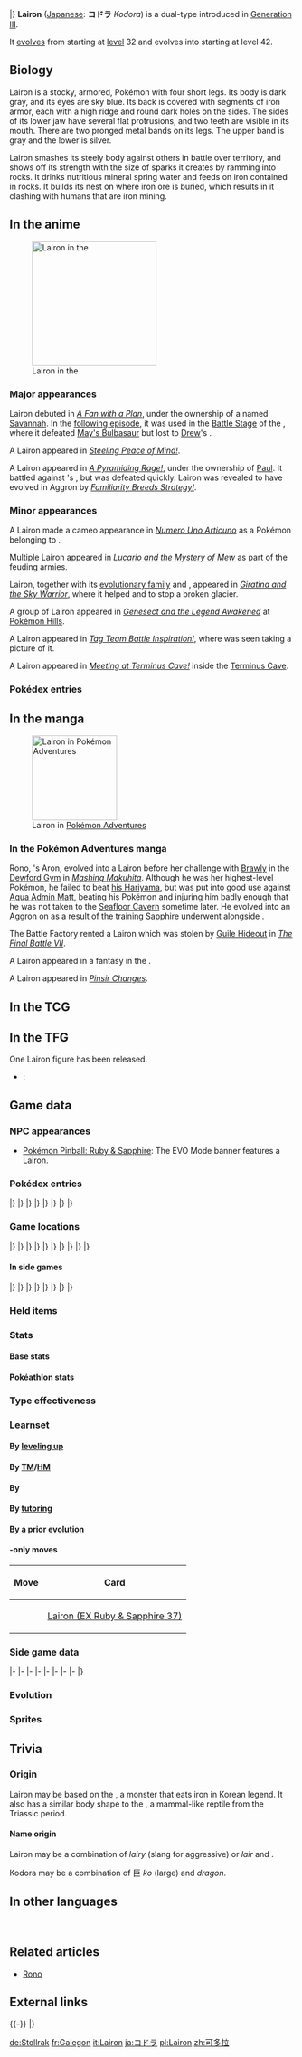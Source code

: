 {{PokémonPrevNext/Head|type=Steel|type2=Rock}}
{{PokémonPrevNext/GO|species=Lairon}}
{{PokémonPrevNext/Pokémon|type=Steel|prevnum=304|prev=Aron|nextnum=306|next=Aggron|round=none}}
{{PokémonPrevNext/Disambig|species=Lairon}}
|}
{{Pokémon Infobox
|name=Lairon
|jname=コドラ
|tmname=Kodora
|ndex=305
|hdex=071
|hdex6=073
|u2dex=167
|karea=Mountain
|kdex=100
|abrow=132
|obrow=121
|opbrow=095
|typebox=1
|type1=Steel
|type2=Rock
|category=Iron Armor
|height-ftin=2'11"
|height-m=0.9
|weight-lbs=264.6
|weight-kg=120.0
|abilityn=d
|ability1=Sturdy
|ability2=Rock Head
|abilityd=Heavy Metal
|egggroupn=1
|egggroup1=Monster
|eggcycles=35
|evtotal=2
|evde=2
|expyield=151
|oldexp=152
|lv100exp=1,250,000
|gendercode=127
|color=Gray
|catchrate=90
|body=08
|pokefordex=lairon
|generation=3
|friendship=35
}}
'''Lairon''' ([[List of Japanese Pokémon names|Japanese]]: '''コドラ''' ''Kodora'') is a dual-type {{2t|Steel|Rock}} {{OBP|Pokémon|species}} introduced in [[Generation III]].

It [[Evolution|evolves]] from {{p|Aron}} starting at [[level]] 32 and evolves into {{p|Aggron}} starting at level 42.

==Biology==
Lairon is a stocky, armored, Pokémon with four short legs. Its body is dark gray, and its eyes are sky blue. Its back is covered with segments of iron armor, each with a high ridge and round dark holes on the sides. The sides of its lower jaw have several flat protrusions, and two teeth are visible in its mouth. There are two pronged metal bands on its legs. The upper band is gray and the lower is silver.

Lairon smashes its steely body against others in battle over territory, and shows off its strength with the size of sparks it creates by ramming into rocks. It drinks nutritious mineral spring water and feeds on iron contained in rocks. It builds its nest on {{DL|List of Pokémon by habitat|Mountain Pokémon|mountains}} where iron ore is buried, which results in it clashing with humans that are iron mining.

==In the anime==
[[File:Lairon anime.png|thumb|220px|left|Lairon in the {{pkmn|anime}}]]
===Major appearances===
Lairon debuted in ''[[AG077|A Fan with a Plan]]'', under the ownership of a {{pkmn|Coordinator}} named [[Savannah]]. In the [[AG078|following episode]], it was used in the [[Contest Battle|Battle Stage]] of the {{to|Rubello}} {{pkmn|Contest}}, where it defeated [[May's Bulbasaur]] but lost to [[Drew]]'s {{DL|Drew|Masquerain}}.

A Lairon appeared in ''[[DP110|Steeling Peace of Mind!]]''.

A Lairon appeared in ''[[DP128|A Pyramiding Rage!]]'', under the ownership of [[Paul]]. It battled against {{FB|Pyramid King|Brandon}}'s {{DL|Brandon's legendary titans|Regice}}, but was defeated quickly. Lairon was revealed to have evolved in Aggron by ''[[DP186|Familiarity Breeds Strategy!]]''.

===Minor appearances===
A Lairon made a cameo appearance in ''[[AG135|Numero Uno Articuno]]'' as a Pokémon belonging to {{FB|Factory Head|Noland}}.

Multiple Lairon appeared in ''[[M08|Lucario and the Mystery of Mew]]'' as part of the feuding armies.

Lairon, together with its [[Evolution|evolutionary family]] {{p|Aron}} and {{p|Aggron}}, appeared in ''[[M11|Giratina and the Sky Warrior]]'', where it helped {{Ash}} and {{ashfr}} to stop a broken glacier.

A group of Lairon appeared in ''[[M16|Genesect and the Legend Awakened]]'' at [[Pokémon Hills]].

A Lairon appeared in ''[[XY090|Tag Team Battle Inspiration!]]'', where {{an|Trevor}} was seen taking a picture of it.

A Lairon appeared in ''[[XY102|Meeting at Terminus Cave!]]'' inside the [[Terminus Cave]].

===Pokédex entries===
{{Animedexheader|Hoenn}}
{{Animedexbody|AG077|Lairon|Ash's Pokédex|Lairon, the Iron Armor Pokémon. Lairon is the evolved form of {{p|Aron}}. By drinking nutrient rich spring water, it strengthens its steel body.}}
{{Animedexfooter/Pokémon|''Advanced Generation''|Hoenn}}
{{Animedexheader|Sinnoh}}
{{Animedexbody|DP128|Lairon|Dawn's Pokédex|Lairon, the Iron Armor Pokémon. It digs up iron ore for food, and smashes its steely body up against others in battles over territory.}}
{{Animedexfooter/Pokémon|''Diamond & Pearl''|Sinnoh}}

==In the manga==
[[File:Sapphire Rono Lairon.png|thumb|150px|Lairon in [[Pokémon Adventures]]]]
===In the Pokémon Adventures manga===
{{main|Rono}}
Rono, {{adv|Sapphire}}'s Aron, evolved into a Lairon before her challenge with [[Brawly]] in the [[Dewford Gym]] in ''[[PS195|Mashing Makuhita]]''. Although he was her highest-level Pokémon, he failed to beat [[Brawly's Hariyama|his Hariyama]], but was put into good use against [[Aqua Admin Matt]], beating his Pokémon and injuring him badly enough that he was not taken to the [[Seafloor Cavern]] sometime later. He evolved into an Aggron on {{gdis|Mirage Island|III}} as a result of the training Sapphire underwent alongside {{adv|Ruby}}.

The Battle Factory rented a Lairon which was stolen by [[Guile Hideout]] in ''[[PS334|The Final Battle VII]]''.

A Lairon appeared in a fantasy in the {{chap|X & Y}}.

A Lairon appeared in ''[[PAXY30|Pinsir Changes]]''.

==In the TCG==
{{main|Lairon (TCG)}}

==In the TFG==
One Lairon figure has been released.
* {{TFG|Groundbreakers}}: {{TFG ID|Groundbreakers|Lairon|14}}

==Game data==
===NPC appearances===
* [[Pokémon Pinball: Ruby & Sapphire]]: The EVO Mode banner features a Lairon.

===Pokédex entries===
{{Dex/Header|type=Steel|type2=Rock}}
{{Dex/NA|gen=III}}
{{Dex/Gen|gen=III}}
{{Dex/Entry1|v=Ruby|t=FFF|entry=Lairon tempers its steel body by drinking highly nutritious mineral springwater until it is bloated. This Pokémon makes its nest close to springs of delicious water.}}
{{Dex/Entry1|v=Sapphire|t=FFF|entry=Lairon feeds on iron contained in rocks and water. It makes its nest on mountains where iron ore is buried. As a result, the Pokémon often clashes with humans mining the iron ore.}}
{{Dex/Entry1|v=Emerald|t=FFF|entry=When two Lairon meet in the wild, they fight for territory by bashing into each other with their steel bodies. The sound of their collision carries for miles.}}
{{Dex/Entry2|v=FireRed|v2=LeafGreen|entry=It habitually shows off its strength with the size of sparks it creates by ramming its steel body into boulders.}}
|}
|}
{{Dex/Gen|gen=IV}}
{{Dex/Entry3|v=Diamond|v2=Pearl|v3=Platinum|entry=For food, it digs up iron ore. It smashes its steely body against others to fight over territory.}}
{{Dex/Entry2|v=HeartGold|v2=SoulSilver|entry=It loves iron ore. Groups of them fight for territory by bashing one another with their steel bodies.}}
|}
|}
{{Dex/Gen|gen=V}}
{{Dex/Entry2|v=Black|v2=White|t=FFF|entry=For food, it digs up iron ore. It smashes its steely body against others to fight over territory.}}
{{Dex/Entry2|v=Black 2|v2=White 2|t=FFF|entry=Lairon fight over territory, and when their steel bodies collide, sparks fly.}}
|}
|}
{{Dex/Gen|gen=VI}}
{{Dex/Entry1|v=X|t=FFF|entry=It loves iron ore. Groups of them fight for territory by bashing one another with their steel bodies.}}
{{Dex/Entry1|v=Y|entry=It habitually shows off its strength with the sparks it creates by ramming its steel body into boulders.}}
{{Dex/Entry1|t=FFF|v=Omega Ruby|entry=Lairon tempers its steel body by drinking highly nutritious mineral springwater until it is bloated. This Pokémon makes its nest close to springs of delicious water.}}
{{Dex/Entry1|t=FFF|v=Alpha Sapphire|entry=Lairon feeds on iron contained in rocks and water. It makes its nest on mountains where iron ore is buried. As a result, the Pokémon often clashes with humans mining the iron ore.}}
|}
|}
{{Dex/Footer}}

===Game locations===
{{Availability/Header|type=Steel|type2=Rock}}
{{Availability/NA|gen=III}}
{{Availability/Gen|gen=III}}
{{Availability/Entry2|v=Ruby|v2=Sapphire|t=FFF|t2=FFF|area={{ho|Victory Road}}}}
{{Availability/Entry1|v=Emerald|t=FFF|area={{ho|Victory Road}}}}
{{Availability/Entry2/None|v=FireRed|v2=LeafGreen}}
{{Availability/Entry1/None|v=Colosseum}}
{{Availability/Entry1|v=XD|t=FFF|link=Pokémon XD: Gale of Darkness|area=[[Evolution|Evolve]] {{p|Aron}}}}
|}
|}
{{Availability/Gen|gen=IV}}
{{Availability/Entry1|v=Diamond|area=[[Evolution|Evolve]] {{p|Aron}}}}
{{Availability/Entry1/None|v=Pearl}}
{{Availability/Entry1|v=Platinum|area=[[Evolution|Evolve]] {{p|Aron}}}}
{{Availability/Entry2|v=HeartGold|v2=SoulSilver|area={{safari|Johto}}}}
{{Availability/Entry1|v=Pal Park|color={{locationcolor/light|mountain}}|link=Pal Park|area={{DL|List of Pokémon by Pal Park location|Mountain}}}}
|}
|}
{{Availability/Gen|gen=V}}
{{Availability/Entry1/None|v=Black}}
{{Availability/Entry1|v=White|area=[[Evolution|Evolve]] {{p|Aron}}}}
{{Availability/Entry2|v=Black 2|v2=White 2|t=FFF|area=[[Clay Tunnel]], [[Underground Ruins]]}}
|}
|}
{{Availability/Gen|gen=VI}}
{{Availability/Entry1|v=X|t=FFF|area={{rt|18|Kalos}}, [[Terminus Cave]]}}
{{Availability/Entry1/None|v=Y}}
{{Availability/Entry2|v=Omega Ruby|v2=Alpha Sapphire|t=FFF|t2=FFF|area={{ho|Victory Road}}}}
|}
|}
{{Availability/Gen|gen=VII}}
{{Availability/Entry2/None|v=Sun|v2=Moon}}
{{Availability/Entry2|v=Ultra Sun|v2=Ultra Moon|area=[[Evolution|Evolve]] {{p|Aron}}}}
|}
|}
{{Availability/Footer}}

====In side games====
{{Availability/Header|type=Steel|type2=Rock}}
{{Availability/NA|gen=III}}
{{Availability/Gen|gen=III}}
{{Availability/Entry1|v=Pinball: R&S|link=Pokémon Pinball: Ruby & Sapphire|color={{ruby color}}|t=fff|area=[[Evolution|Evolve]] {{p|Aron}}}}
{{Availability/Entry1|v=Trozei!|color={{yellow color}}|area=Endless Level 28, Endless Level 34, Forever Level 77, [[Mr. Who's Den]]}}
{{Availability/Entry2|v=MD Red|v2=MD Blue|link=Pokémon Mystery Dungeon: Red Rescue Team and Blue Rescue Team|area=[[Frosty Forest]] (7F-9F), [[Wish Cave]] (62F-64F), [[Joyous Tower]] (62F-64F), [[Oddity Cave]] (B13-B15)}}
|}
|}
{{Availability/Gen|gen=IV}}
{{Availability/Entry2|v=MD Time|v2=MD Darkness|link=Pokémon Mystery Dungeon: Explorers of Time and Explorers of Darkness|area=[[Northern Desert]] (9F-15F)}}
{{Availability/Entry1|v=MD Sky|link=Pokémon Mystery Dungeon: Explorers of Sky|area=[[Northern Desert]] (9F-15F)}}
{{Availability/Entry1|v=Ranger: SoA|color={{SoA color}}|link=Pokémon Ranger: Shadows of Almia|area=[[Volcano Cave]]}}
{{Availability/Entry1|v=Ranger: GS|color={{GS color}}|link=Pokémon Ranger: Guardian Signs|area=[[Wireless Tower]], [[Fire Temple]]}}
|}
|}
{{Availability/Gen|gen=V}}
{{Availability/Entry1|1|v=Rumble Blast|color={{fire color}}|area=Canyon: [[Volcanic Slope]]}}
{{Availability/Entry1|1|v=Conquest|color={{silver color}}|area=[[Cragspur]], [[Valora]]}}
{{Availability/Entry1|1|v=Rumble U|color={{fire color}}|area=[[Model Train Room#Working Gears|Model Train Room: Working Gears]]}}
|}
|}
{{Availability/Gen|gen=VI}}
{{Availability/Entry1|1|v=Battle Trozei|color={{defense color}}|area=[[Pitch-Black Cavern#Stage 2|Pitch-Black Cavern: Stage 2]]}}
{{Availability/Entry1|1|v=Shuffle|color={{beauty color}}|area=[[Roseus Center|Roseus Center: Stage 268]]}}
{{Availability/Entry1|1|v=Rumble World|color={{fire color}}|area=[[Distortion Land#Withered Cemetery|Distortion Land: Withered Cemetery]] <small>(All Areas, Entrance Boss)</small>}}
|}
|}
{{Availability/Footer}}

===Held items===
{{HeldItems
|type=Steel|type2=Rock
|rse1=Hard Stone|rse1type=None|rse1rar=1
|hgss1=Hard Stone|hgss1type=None|hgss1rar=5
|b2w21=Hard Stone|b2w21type=None|b2w21rar=5
|x1=Hard Stone|x1type=None|x1rar=5
}}

===Stats===
====Base stats====
{{BaseStats
|type=Steel
|type2=Rock
|HP=      60
|Attack=  90
|Defense=140
|SpAtk=   50
|SpDef=   50
|Speed=   40}}

====Pokéathlon stats====
{{Pokéthlon
|type=Steel
|type2=Rock
|Speed=2
|SpeedMax=3
|Power=4
|PowerMax=5
|Technique=3
|TechniqueMax=4
|Stamina=3
|StaminaMax=4
|Jump=2
|JumpMax=2
}}

===Type effectiveness===
{{TypeEffectiveness
|type1=Steel
|type2=Rock
|Normal=   25
|Fighting=400
|Flying=   25
|Poison=    0
|Ground=  400
|Rock=     50
|Bug=      50
|Ghost=   100
|Steel=   100
|Fire=    100
|Water=   200
|Grass=   100
|Electric=100
|Psychic=  50
|Ice=      50
|Dragon=   50
|Dark=    100
|Fairy=    50
|notes=yes
|steel=yes
|newpoison=½
|gen5dark=yes
|gen5ghost=yes
|olddark=½
|oldghost2=½}}

===Learnset===
====By [[Level|leveling up]]====
{{learnlist/levelh/7|Lairon|Steel|Rock|3}}
{{learnlist/level7|1|Tackle|Normal|Physical|40|100|35}}
{{learnlist/level7|1|Harden|Normal|Status|&mdash;|&mdash;|30}}
{{learnlist/level7|1|Mud-Slap|Ground|Special|20|100|10}}
{{learnlist/level7|1|Headbutt|Normal|Physical|70|100|15}}
{{learnlist/level7|4|Mud-Slap|Ground|Special|20|100|10}}
{{learnlist/level7|7|Headbutt|Normal|Physical|70|100|15}}
{{learnlist/level7|10|Metal Claw|Steel|Physical|50|95|35||'''}}
{{learnlist/level7|13|Rock Tomb|Rock|Physical|60|95|15||'''}}
{{learnlist/level7|16|Protect|Normal|Status|&mdash;|&mdash;|10}}
{{learnlist/level7|19|Roar|Normal|Status|&mdash;|&mdash;|20}}
{{learnlist/level7|22|Iron Head|Steel|Physical|80|100|15||'''}}
{{learnlist/level7|25|Rock Slide|Rock|Physical|75|90|10||'''}}
{{learnlist/level7|28|Take Down|Normal|Physical|90|85|20}}
{{learnlist/level7|31|Metal Sound|Steel|Status|&mdash;|85|40}}
{{learnlist/level7|35|Iron Tail|Steel|Physical|100|75|15||'''}}
{{learnlist/level7|39|Iron Defense|Steel|Status|&mdash;|&mdash;|15}}
{{learnlist/level7|43|Double-Edge|Normal|Physical|120|100|15}}
{{learnlist/level7|47|Autotomize|Steel|Status|&mdash;|&mdash;|15}}
{{learnlist/level7|51|Heavy Slam|Steel|Physical|&mdash;|100|10||'''}}
{{learnlist/level7|55|Metal Burst|Steel|Physical|&mdash;|100|10}}
{{learnlist/levelf/7|Lairon|Steel|Rock|3}}

====By [[TM]]/[[HM]]====
{{learnlist/tmh/7|Lairon|Steel|Rock|3}}
{{learnlist/tm7|TM05|Roar|Normal|Status|&mdash;|&mdash;|20}}
{{learnlist/tm7|TM06|Toxic|Poison|Status|&mdash;|90|10}}
{{learnlist/tm7|TM10|Hidden Power|Normal|Special|60|100|15}}
{{learnlist/tm7|TM11|Sunny Day|Fire|Status|&mdash;|&mdash;|5}}
{{learnlist/tm7|TM17|Protect|Normal|Status|&mdash;|&mdash;|10}}
{{learnlist/tm7|TM18|Rain Dance|Water|Status|&mdash;|&mdash;|5}}
{{learnlist/tm7|TM21|Frustration|Normal|Physical|&mdash;|100|20}}
{{learnlist/tm7|TM26|Earthquake|Ground|Physical|100|100|10}}
{{learnlist/tm7|TM27|Return|Normal|Physical|&mdash;|100|20}}
{{learnlist/tm7|TM32|Double Team|Normal|Status|&mdash;|&mdash;|15}}
{{learnlist/tm7|TM37|Sandstorm|Rock|Status|&mdash;|&mdash;|10}}
{{learnlist/tm7|TM39|Rock Tomb|Rock|Physical|60|95|15||'''}}
{{learnlist/tm7|TM40|Aerial Ace|Flying|Physical|60|&mdash;|20}}
{{learnlist/tm7|TM42|Facade|Normal|Physical|70|100|20}}
{{learnlist/tm7|TM44|Rest|Psychic|Status|&mdash;|&mdash;|10}}
{{learnlist/tm7|TM45|Attract|Normal|Status|&mdash;|100|15}}
{{learnlist/tm7|TM48|Round|Normal|Special|60|100|15}}
{{learnlist/tm7|TM65|Shadow Claw|Ghost|Physical|70|100|15}}
{{learnlist/tm7|TM69|Rock Polish|Rock|Status|&mdash;|&mdash;|20}}
{{learnlist/tm7|TM71|Stone Edge|Rock|Physical|100|80|5||'''}}
{{learnlist/tm7|TM78|Bulldoze|Ground|Physical|60|100|20}}
{{learnlist/tm7|TM80|Rock Slide|Rock|Physical|75|90|10||'''}}
{{learnlist/tm7|TM87|Swagger|Normal|Status|&mdash;|85|15}}
{{learnlist/tm7|TM88|Sleep Talk|Normal|Status|&mdash;|&mdash;|10}}
{{learnlist/tm7|TM90|Substitute|Normal|Status|&mdash;|&mdash;|10}}
{{learnlist/tm7|TM100|Confide|Normal|Status|&mdash;|&mdash;|20}}
{{learnlist/tmf/7|Lairon|Steel|Rock|3}}

====By {{pkmn|breeding}}====
{{learnlist/breedh/7|Lairon|Steel|Rock|3}}
{{learnlist/breed7|{{MSP|131|Lapras}}{{MSP|143|Snorlax}}{{MSP|152|Chikorita}}{{MSP|153|Bayleef}}{{MSP|154|Meganium}}{{MSP|357|Tropius}}<br>{{MSP|776|Turtonator}}|Body Slam|Normal|Physical|85|100|15}}
{{learnlist/breed7|{{MSP|079|Slowpoke}}{{MSP|080|Slowbro}}{{MSP|199|Slowking}}{{MSP|387|Turtwig}}{{MSP|388|Grotle}}{{MSP|389|Torterra}}<br>{{MSP|712|Bergmite}}{{MSP|713|Avalugg}}|Curse|Ghost|Status|&mdash;|&mdash;|10}}
{{learnlist/breed7|{{MSP|443|Gible}}{{MSP|444|Gabite}}{{MSP|445|Garchomp}}|Dragon Rush|Dragon|Physical|100|75|10}}
{{learnlist/breed7|{{MSP|104|Cubone}}{{MSP|105|Marowak}}{{MSP|105A|Marowak}}{{MSP|252|Treecko}}{{MSP|258|Mudkip}}{{MSP|259|Marshtomp}}<br>{{MSP|260|Swampert}}{{MSP|409|Rampardos}}|Endeavor|Normal|Physical|&mdash;|100|5}}
{{learnlist/breed7|{{MSP|408|Cranidos}}{{MSP|409|Rampardos}}{{MSP|697|Tyrantrum}}|Head Smash|Rock|Physical|150|80|5||'''}}
{{learnlist/breed7|{{MSP|304|Aron}}{{MSP|305|Lairon}}{{MSP|306|Aggron}}{{MSP|410|Shieldon}}{{MSP|411|Bastiodon}}|Iron Head|Steel|Physical|80|100|15||'''}}
{{learnlist/breed7|{{MSP|111|Rhyhorn}}|Reversal|Fighting|Physical|&mdash;|100|15|*}}
{{learnlist/breed7|{{MSP|108|Lickitung}}{{MSP|463|Lickilicky}}{{MSP|143|Snorlax}}{{MSP|158|Totodile}}{{MSP|159|Croconaw}}{{MSP|160|Feraligatr}}<br>{{MSP|246|Larvitar}}{{MSP|247|Pupitar}}{{MSP|248|Tyranitar}}{{MSP|252|Treecko}}{{MSP|253|Grovyle}}{{MSP|254|Sceptile}}<br>{{MSP|293|Whismur}}{{MSP|294|Loudred}}{{MSP|295|Exploud}}{{MSP|408|Cranidos}}{{MSP|409|Rampardos}}|Screech|Normal|Status|&mdash;|85|40}}
{{learnlist/breed7|{{MSP|293|Whismur}}|Smelling Salts|Normal|Physical|70|100|10|*}}
{{learnlist/breed7|{{MSP|696|Tyrunt}}{{MSP|697|Tyrantrum}}|Stealth Rock|Rock|Status|&mdash;|&mdash;|20}}
{{learnlist/breed7|{{MSP|108|Lickitung}}{{MSP|463|Lickilicky}}{{MSP|111|Rhyhorn}}{{MSP|112|Rhydon}}{{MSP|464|Rhyperior}}{{MSP|293|Whismur}}<br>{{MSP|294|Loudred}}{{MSP|295|Exploud}}{{MSP|357|Tropius}}{{MSP|696|Tyrunt}}{{MSP|697|Tyrantrum}}|Stomp|Normal|Physical|65|100|20}}
{{learnlist/breed7|{{MSP|158|Totodile}}{{MSP|159|Croconaw}}{{MSP|160|Feraligatr}}{{MSP|621|Druddigon}}|Superpower|Fighting|Physical|120|100|5}}
{{learnlist/breedf/7|Lairon|Steel|Rock|3}}

====By [[Move Tutor|tutoring]]====
{{learnlist/tutorh/7|Lairon|Steel|Rock|3}}
{{learnlist/tutor7|Earth Power|Ground|Special|90|100|10|||no|yes}}
{{learnlist/tutor7|Endeavor|Normal|Physical|—|100|5|||no|yes}}
{{learnlist/tutor7|Iron Defense|Steel|Status|—|—|15|||no|yes}}
{{learnlist/tutor7|Iron Head|Steel|Physical|80|100|15||'''|no|yes}}
{{learnlist/tutor7|Iron Tail|Steel|Physical|100|75|15||'''|no|yes}}
{{learnlist/tutor7|Magnet Rise|Electric|Status|—|—|10|||no|yes}}
{{learnlist/tutor7|Shock Wave|Electric|Special|60|—|20|||no|yes}}
{{learnlist/tutor7|Snore|Normal|Special|50|100|15|||no|yes}}
{{learnlist/tutor7|Spite|Ghost|Status|—|100|10|||no|yes}}
{{learnlist/tutor7|Stealth Rock|Rock|Status|—|—|20|||no|yes}}
{{learnlist/tutor7|Stomping Tantrum|Ground|Physical|75|100|10|||no|yes}}
{{learnlist/tutor7|Superpower|Fighting|Physical|120|100|5|||no|yes}}
{{learnlist/tutor7|Uproar|Normal|Special|90|100|10|||no|yes}}
{{learnlist/tutor7|Water Pulse|Water|Special|60|100|20|||no|yes}}
{{learnlist/tutorf/7|Lairon|Steel|Rock|3}}

====By a prior [[evolution]]====
{{learnlist/prevoh/7|Lairon|Steel|Rock|3}}
{{learnlist/prevo7null}}
{{learnlist/prevof/7|Lairon|Steel|Rock|3}}

===={{Trading Card Game}}-only moves====
{| class="roundy" style="margin:auto; background: #{{tcg metal color light}}; border: 3px solid #{{tcg metal color}}"
|-
! Move
! Card
|- style="background:#fff"
| {{m|Magnitude}}
| [[Lairon (EX Ruby & Sapphire 37)]]
|}

===Side game data===
{{Spindata/Head|type=Steel|type2=Rock}}
{{Spindata/PinballRS|col=3|type=Steel|ndex=305|acquisition=Evolve|evolved=yes}}
{{Spindata/Trozei|col=3|type=Steel|ndex=305|rarity=Rare}}
|-
{{Spindata/MDRB|col=6|type=Steel|ndex=305
|body=1
|rate=-19
|area=Mt. Cleft
|P1=Nothing alive could break through this steel armor!
|P2=Hold up. I just have half my HP remaining.
|P3=It's a grinding halt... I can't even make sparks fly...
|PL=Yes! My level's up! My steel armor's hardness increased!
}}
|-
{{Spindata/MDTDS|col=6|type=Steel|ndex=305
|body=1
|rate=0.5
|IQ=E
}}
|-
{{Spindata/Ranger SoA|col=6|type=Steel
|group=Steel
|assist=Steel
|field=Tackle
|fieldpower=2
|browser=It rams with its {{m|Iron Head|iron head}} to attack.
}}
|-
{{Spindata/Ranger GS|col=6|type=Steel
|group=Steel
|assist=Steel
|field=Tackle
|fieldpower=2
|browser=It launches an iron ball to attack.
}}
|-
{{Spindata/RumbleBlast|col=6|type=Steel
|att=3
|def=4
|speed=3
}}
|-
{{Spindata/Conquest|col=6|type=Steel|ndex=305
|HP=2
|atk=3
|def=4
|spd=2
|range=3
|move=Iron Head
|ability1=Sturdy
|ability2=Bodyguard
|ability3=Run Up
|evo=Evolves from {{p|Aron}} when its Defense is 83 or higher<br>Evolves into {{p|Aggron}} when its Defense is 130 or higher |
|link={{DL|List of Pokémon Conquest characters|Katsu}}, {{DL|List of Pokémon Conquest characters|Tadatsugu}}, and {{DL|List of Pokémon Conquest characters|Toku}}
}}
|-
{{Spindata/Battle Trozei|col=3|type=Steel|ndex=305
|power=2
}}
{{Spindata/Shuffle|col=3|type=Steel|ndex=305|num=392
|min=60
|max=105
|raisemaxlevel=5
|skill=Mega Boost
|skilldesc=Fills the Mega Gauge of a Pokémon of the same type.
}}
|-
{{Spindata/GO|col=6|type=Steel|ndex=305
|hatch=N/A
|buddy=1
|evocandy=100
|stamina=120
|attack=158
|defense=240
|fast={{m|Metal Claw}}, {{m|Iron Tail}}
|special={{m|Body Slam}}, {{m|Rock Slide}}, {{m|Heavy Slam}}
}}
|}

===Evolution===
{{Evobox-3
|type1=Steel
|type2=Rock
|pictype=art
|no1=304
|name1=Aron
|type1-1=Steel
|type2-1=Rock
|evo1={{bag|Rare Candy}}<br>{{color2|000|Level|Level 32}}
|no2=305
|name2=Lairon
|type1-2=Steel
|type2-2=Rock
|evo2={{bag|Rare Candy}}<br>{{color2|000|Level|Level 42}}
|no3=306
|name3=Aggron
|type1-3=Steel
|type2-3=Rock}}

===Sprites===
{{Spritebox/Header|type=Steel|type2=Rock}}
{{Spritebox/NA|gen=III}}
{{Spritebox/3|ndex=305}}
{{Spritebox/4|ndex=305}}
{{Spritebox/5|ndex=305}}
{{Spritebox/6|ndex=305}}
{{Spritebox/7|ndex=305}}
{{Spritebox/Footer|305|Lairon}}

==Trivia==
===Origin===
Lairon may be based on the ''{{wp|Pulgasari}}'', a monster that eats iron in Korean legend. It also has a similar body shape to the ''{{wp|Placerias}}'', a mammal-like reptile from the Triassic period.

====Name origin====
Lairon may be a combination of ''lairy'' (slang for aggressive) or ''lair'' and ''{{wp|iron}}''.

Kodora may be a combination of 巨 ''ko'' (large) and ''dragon''.

==In other languages==
{{Other languages|type=Steel|type2=Rock
|ja=コドラ ''Kodora''|jameaning=From {{tt|巨 ''ko''|large}} and ''dragon''
|fr=Galegon|frmeaning=From ''{{tt|gallet|pebble}}'' and ''dragon''
|es=Lairon|esmeaning=Same as English name
|de=Stollrak|demeaning=From ''{{tt|Stahl|steel}}'', ''{{wp|Adit|Stollen}}'', and ''{{tt|Drache|dragon}}''
|it=Lairon|itmeaning=Same as English name
|ko=갱도라 ''Gaengdora''|komeaning=From {{tt|갱도 ''gaengdo''|mine or shaft (which refers to its tendency to live in caves where it can find iron ores to eat)}} and ''dragon''
|zh_cmn=可可多拉 ''Kěduōlā''|zh_cmnmeaning=Transliteration of its Japanese name
|ru=Лайрон ''Layron''|rumeaning=Transcription of English name
}}
<br clear="left">

==Related articles==
* [[Rono]]

==External links==

{{-}}
{{PokémonPrevNext/Head|type=Steel|type2=Rock}}
{{PokémonPrevNext/Pokémon|type=Steel|prevnum=304|prev=Aron|nextnum=306|next=Aggron}}
|}
{{Project Pokédex notice}}

[[de:Stollrak]]
[[fr:Galegon]]
[[it:Lairon]]
[[ja:コドラ]]
[[pl:Lairon]]
[[zh:可多拉]]